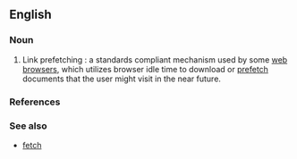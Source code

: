 ==English==

===Noun===
{{en-noun}}

# Link prefetching : a standards compliant mechanism used by some [[web browser]]s, which utilizes browser idle time to download or [[prefetch]] documents that the user might visit in the near future. 

===References===
{{wikipedia|Link prefetching}}

=== See also ===
* [[fetch]]